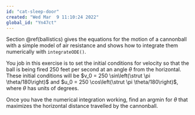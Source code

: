 ```yaml
---
id: "cat-sleep-door"
created: "Wed Mar  9 11:10:24 2022"
global_id: "Yn47ct"
---
```



Section \@ref(ballistics) gives the equations for the motion of a cannonball with a simple model of air resistance and shows how to integrate them numerically with `integrateODE()`.

You job in this exercise is to set the initial conditions for velocity so that the ball is being fired 250 feet per second at an angle $\theta$ from the horizontal. These initial conditions will be
$v_0 = 250 \sin\left(\strut \pi \theta/180\right)$ and
$u_0 = 250 \cos\left(\strut \pi \theta/180\right)$, where $\theta$ has units of degrees.  


Once you have the numerical integration working, find an argmin for $\theta$ that maximizes the horizontal distance travelled by the cannonball. 
